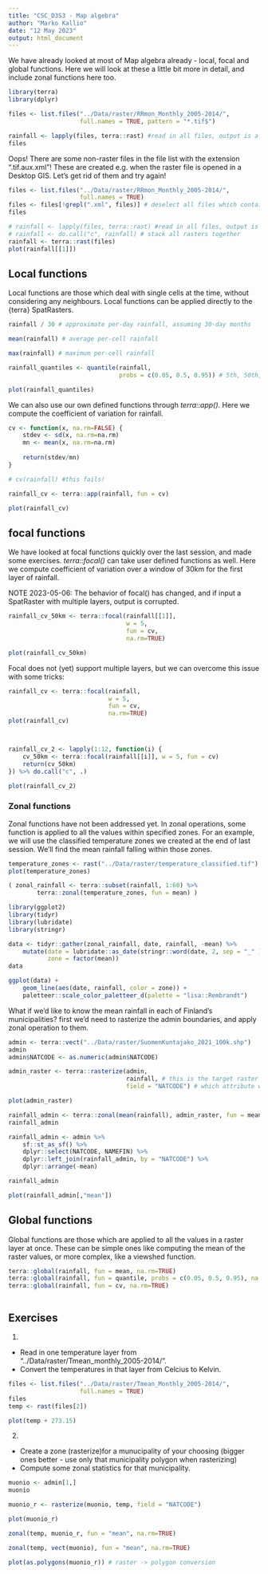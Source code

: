```yaml
---
title: "CSC_D3S3 - Map algebra"
author: "Marko Kallio"
date: "12 May 2023"
output: html_document
---
```



We have already looked at most of Map algebra already - local, focal and global functions. Here we will look at these a little bit more in detail, and include zonal functions here too.

```r
library(terra)
library(dplyr)

files <- list.files("../Data/raster/RRmon_Monthly_2005-2014/", 
                    full.names = TRUE, pattern = "*.tif$")

rainfall <- lapply(files, terra::rast) #read in all files, output is a list
files
```

Oops! There are some non-raster files in the file list with the extension ".tif.aux.xml"! These are created e.g. when the raster file is opened in a Desktop GIS. Let's get rid of them and try again!


```r
files <- list.files("../Data/raster/RRmon_Monthly_2005-2014/", 
                    full.names = TRUE)
files <- files[!grepl(".xml", files)] # deselect all files which contain string ".xml"
files

# rainfall <- lapply(files, terra::rast) #read in all files, output is a list
# rainfall <- do.call("c", rainfall) # stack all rasters together
rainfall <- terra::rast(files)
plot(rainfall[[1]])
```



## Local functions

Local functions are those which deal with single cells at the time, without considering any neighbours. Local functions can be applied directly to the {terra} SpatRasters.

```r

rainfall / 30 # approximate per-day rainfall, assuming 30-day months

mean(rainfall) # average per-cell rainfall

max(rainfall) # maximum per-cell rainfall

rainfall_quantiles <- quantile(rainfall, 
                               probs = c(0.05, 0.5, 0.95)) # 5th, 50th, and 95th percentiles

plot(rainfall_quantiles)
```

We can also use our own defined functions through *terra::app()*. Here we compute the coefficient of variation for rainfall.

```r
cv <- function(x, na.rm=FALSE) {
    stdev <- sd(x, na.rm=na.rm)
    mn <- mean(x, na.rm=na.rm)
    
    return(stdev/mn)
}

# cv(rainfall) #this fails!

rainfall_cv <- terra::app(rainfall, fun = cv)

plot(rainfall_cv)

```


## focal functions

We have looked at focal functions quickly over the last session, and made some exercises. *terra::focal()* can take user defined functions as well. Here we compute coefficient of variation over a window of 30km for the first layer of rainfall. 

NOTE 2023-05-06: The behavior of focal() has changed, and if input a SpatRaster with multiple layers, output is corrupted. 

```r

rainfall_cv_50km <- terra::focal(rainfall[[1]],
                                 w = 5,
                                 fun = cv,
                                 na.rm=TRUE)

plot(rainfall_cv_50km)

```

Focal does not (yet) support multiple layers, but we can overcome this issue with some tricks:

```r

rainfall_cv <- terra::focal(rainfall,
                            w = 5,
                            fun = cv,
                            na.rm=TRUE)
plot(rainfall_cv)



rainfall_cv_2 <- lapply(1:12, function(i) {
    cv_50km <- terra::focal(rainfall[[i]], w = 5, fun = cv)
    return(cv_50km)
}) %>% do.call("c", .)

plot(rainfall_cv_2)
```



### Zonal functions

Zonal functions have not been addressed yet. In zonal operations, some function is applied to all the values within specified zones. For an example, we will use the classified temperature zones we created at the end of last session. We'll find the mean rainfall falling within those zones.

```r

temperature_zones <- rast("../Data/raster/temperature_classified.tif")
plot(temperature_zones)

( zonal_rainfall <- terra::subset(rainfall, 1:60) %>% 
        terra::zonal(temperature_zones, fun = mean) )

library(ggplot2)
library(tidyr)
library(lubridate)
library(stringr)

data <- tidyr::gather(zonal_rainfall, date, rainfall, -mean) %>% 
    mutate(date = lubridate::as_date(stringr::word(date, 2, sep = "_" )),
           zone = factor(mean))
data

ggplot(data) +
    geom_line(aes(date, rainfall, color = zone)) +
    paletteer::scale_color_paletteer_d(palette = "lisa::Rembrandt")

```

What if we'd like to know the mean rainfall in each of Finland's municipalities? first we'd need to rasterize the admin boundaries, and apply zonal operation to them.

```r

admin <- terra::vect("../Data/raster/SuomenKuntajako_2021_100k.shp")
admin
admin$NATCODE <- as.numeric(admin$NATCODE)

admin_raster <- terra::rasterize(admin,
                                 rainfall, # this is the target raster which is used for rasterization
                                 field = "NATCODE") # which attribute we're rasterizing 

plot(admin_raster)

rainfall_admin <- terra::zonal(mean(rainfall), admin_raster, fun = mean, na.rm=TRUE)
rainfall_admin

rainfall_admin <- admin %>% 
    sf::st_as_sf() %>% 
    dplyr::select(NATCODE, NAMEFIN) %>% 
    dplyr::left_join(rainfall_admin, by = "NATCODE") %>%
    dplyr::arrange(-mean)

rainfall_admin

plot(rainfall_admin[,"mean"])
```



## Global functions

Global functions are those which are applied to all the values in a raster layer at once. These can be simple ones like computing the mean of the raster values, or more complex, like a viewshed function.

```r

terra::global(rainfall, fun = mean, na.rm=TRUE)
terra::global(rainfall, fun = quantile, probs = c(0.05, 0.5, 0.95), na.rm=TRUE)
terra::global(rainfall, fun = cv, na.rm=TRUE)



```



## Exercises

1.

* Read in one temperature layer from "../Data/raster/Tmean_monthly_2005-2014/".
* Convert the temperatures in that layer from Celcius to Kelvin.

```r
files <- list.files("../Data/raster/Tmean_Monthly_2005-2014/",
                    full.names = TRUE)
files
temp <- rast(files[2])

plot(temp + 273.15)

```

2. 

* Create a zone (rasterize)for a munucipality of your choosing (bigger ones better - use only that municipality polygon when rasterizing)
* Compute some zonal statistics for that municipality.

```r
muonio <- admin[1,]
muonio

muonio_r <- rasterize(muonio, temp, field = "NATCODE")

plot(muonio_r)

zonal(temp, muonio_r, fun = "mean", na.rm=TRUE)

zonal(temp, vect(muonio), fun = "mean", na.rm=TRUE)

plot(as.polygons(muonio_r)) # raster -> polygon conversion
```

